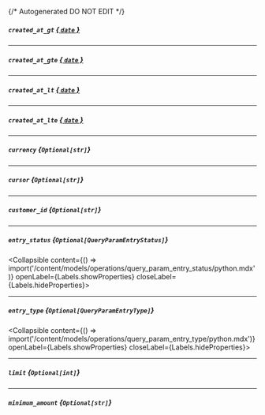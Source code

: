 {/* Autogenerated DO NOT EDIT  */}

##### `created_at_gt` [*{ `date` }*](https://docs.python.org/3/library/datetime.html#date-objects)

---
##### `created_at_gte` [*{ `date` }*](https://docs.python.org/3/library/datetime.html#date-objects)

---
##### `created_at_lt` [*{ `date` }*](https://docs.python.org/3/library/datetime.html#date-objects)

---
##### `created_at_lte` [*{ `date` }*](https://docs.python.org/3/library/datetime.html#date-objects)

---
##### `currency` *{`Optional[str]`}*

---
##### `cursor` *{`Optional[str]`}*

---
##### `customer_id` *{`Optional[str]`}*

---
##### `entry_status` *{`Optional[QueryParamEntryStatus]`}*
<Collapsible content={() => import('/content/models/operations/query_param_entry_status/python.mdx')} openLabel={Labels.showProperties} closeLabel={Labels.hideProperties}>
</Collapsible>

---
##### `entry_type` *{`Optional[QueryParamEntryType]`}*
<Collapsible content={() => import('/content/models/operations/query_param_entry_type/python.mdx')} openLabel={Labels.showProperties} closeLabel={Labels.hideProperties}>
</Collapsible>

---
##### `limit` *{`Optional[int]`}*

---
##### `minimum_amount` *{`Optional[str]`}*


